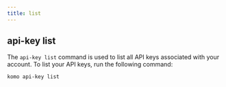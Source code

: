 ```yaml
---
title: list
---
```


## api-key list

The `api-key list` command is used to list all API keys associated with your account. To list your API keys, run the following command:

```
komo api-key list
```
